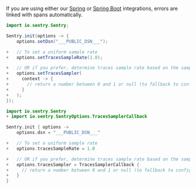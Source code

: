 <Note>

If you are using either our [Spring](/platforms/java/guides/spring/performance/) or [Spring Boot](/platforms/java/guides/spring-boot/performance/) integrations, errors are linked with spans automatically.

</Note>


```java {diff, tabTitle:Java}
import io.sentry.Sentry;

Sentry.init(options -> {
    options.setDsn("___PUBLIC_DSN___");

+   // To set a uniform sample rate
+   options.setTracesSampleRate(1.0);

+   // OR if you prefer, determine traces sample rate based on the sampling context
+   options.setTracesSampler(
+     context -> {
+       // return a number between 0 and 1 or null (to fallback to configured value)
+     }
+   );
});
```

```kotlin {diff, tabTitle:Kotlin}
import io.sentry.Sentry
+ import io.sentry.SentryOptions.TracesSamplerCallback

Sentry.init { options ->
    options.dsn = "___PUBLIC_DSN___"

+   // To set a uniform sample rate
+   options.tracesSampleRate = 1.0

+   // OR if you prefer, determine traces sample rate based on the sampling context
+   options.tracesSampler = TracesSamplerCallback {
+     // return a number between 0 and 1 or null (to fallback to configured value)
+   }
}
```
